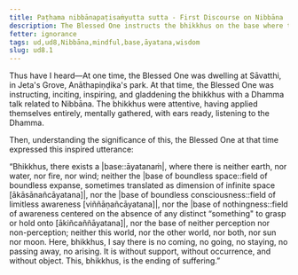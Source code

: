 ```yaml
---
title: Paṭhama nibbānapaṭisaṁyutta sutta - First Discourse on Nibbāna
description: The Blessed One instructs the bhikkhus on the base where there is no coming, going, staying, no passing away, and no arising.
fetter: ignorance
tags: ud,ud8,Nibbāna,mindful,base,āyatana,wisdom
slug: ud8.1
---
```


Thus have I heard—At one time, the Blessed One was dwelling at Sāvatthi, in Jeta's Grove, Anāthapiṇḍika's park. At that time, the Blessed One was instructing, inciting, inspiring, and gladdening the bhikkhus with a Dhamma talk related to Nibbāna. The bhikkhus were attentive, having applied themselves entirely, mentally gathered, with ears ready, listening to the Dhamma.

Then, understanding the significance of this, the Blessed One at that time expressed this inspired utterance:

“Bhikkhus, there exists a |base::āyatanaṁ|, where there is neither earth, nor water, nor fire, nor wind; neither the |base of boundless space::field of boundless expanse, sometimes translated as dimension of infinite space [ākāsānañcāyatana]|, nor the |base of boundless consciousness::field of limitless awareness [viññāṇañcāyatana]|, nor the |base of nothingness::field of awareness centered on the absence of any distinct “something" to grasp or hold onto [ākiñcaññāyatana]|, nor the base of neither perception nor non-perception; neither this world, nor the other world, nor both, nor sun nor moon. Here, bhikkhus, I say there is no coming, no going, no staying, no passing away, no arising. It is without support, without occurrence, and without object. This, bhikkhus, is the ending of suffering.”